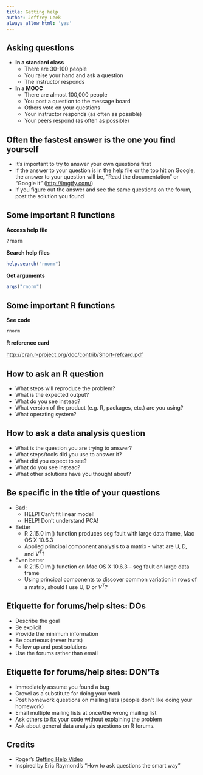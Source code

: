 ```yaml
---
title: Getting help
author: Jeffrey Leek
always_allow_html: 'yes'
---
```




## Asking questions

* __In a standard class__
  * There are 30-100 people
  * You raise your hand and ask a question
  * The instructor responds 
* __In a MOOC__
  * There are almost 100,000 people
  * You post a question to the message board
  * Others vote on your questions
  * Your instructor responds (as often as possible)
  * Your peers respond (as often as possible)


## Often the fastest answer is the one you find yourself

* It's important to try to answer your own questions first
* If the answer to your question is in the help file or the top hit on Google, the answer to your question will be, "Read the documentation" or "Google it" ([http://lmgtfy.com/](http://lmgtfy.com/))
* If you figure out the answer and see the same questions on the forum, post the solution you found


## Some important R functions

__Access help file__
```r

?rnorm

```
__Search help files__
```r
help.search("rnorm")
```

__Get arguments__
```r
args("rnorm")
```


## Some important R functions

__See code__
```r
rnorm
```

__R reference card__

[http://cran.r-project.org/doc/contrib/Short-refcard.pdf](http://cran.r-project.org/doc/contrib/Short-refcard.pdf)


## How to ask an R question

* What steps will reproduce the problem?
* What is the expected output? 
* What do you see instead?
* What version of the product (e.g. R, packages, etc.) 
are you using?
* What operating system? 


## How to ask a data analysis question

* What is the question you are trying to answer?
* What steps/tools did you use to answer it?
* What did you expect to see?
* What do you see instead?
* What other solutions have you thought about?


## Be specific in the title of your questions

* Bad:
  * HELP! Can't fit linear model!
  * HELP! Don't understand PCA!

* Better
  * R 2.15.0 lm() function produces seg fault with large data frame, Mac OS X 
10.6.3 
  * Applied principal component analysis to a matrix - what are U, D, and $V^T$?

* Even better
  * R 2.15.0 lm() function on Mac OS X 10.6.3 -- seg fault on large data frame
  * Using principal components to discover common variation in rows of a matrix, should I use U, D or $V^T$?




## Etiquette for forums/help sites: DOs 

* Describe the goal
* Be explicit
* Provide the minimum information
* Be courteous (never hurts)
* Follow up and post solutions
* Use the forums rather than email


## Etiquette for forums/help sites: DON'Ts

* Immediately assume you found a bug
* Grovel as a substitute for doing your work
* Post homework questions on mailing lists (people don't like doing your homework)
* Email multiple mailing lists at once/the wrong mailing list
* Ask others to fix your code without explaining the problem
* Ask about general data analysis questions on R forums.




## Credits

* Roger's [Getting Help Video](http://www.youtube.com/watch?v=ZFaWxxzouCY&list=PLjTlxb-wKvXNSDfcKPFH2gzHGyjpeCZmJ&index=3)
* Inspired by Eric Raymond's "How to ask questions the smart way"
